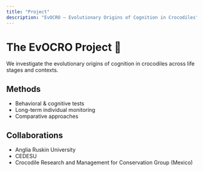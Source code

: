 ```yaml
---
title: "Project"
description: "EvOCRO — Evolutionary Origins of Cognition in Crocodiles"
---
```


# The EvOCRO Project 🐊

We investigate the evolutionary origins of cognition in crocodiles across life stages and contexts.

## Methods
- Behavioral & cognitive tests  
- Long-term individual monitoring  
- Comparative approaches

## Collaborations
- Anglia Ruskin University  
- CEDESU  
- Crocodile Research and Management for Conservation Group (Mexico)

